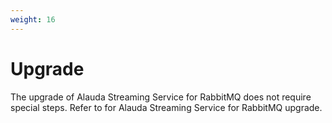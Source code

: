 ```yaml
---
weight: 16
---
```


# Upgrade

The upgrade of Alauda Streaming Service for RabbitMQ does not require special steps. Refer to <ExternalSiteLink name="acp" href="/upgrade/index" children="Upgrading the Operator" /> for Alauda Streaming Service for RabbitMQ upgrade.
